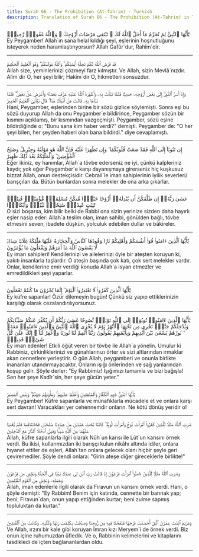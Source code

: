 ```yaml
---
title: Surah 66 - The Prohibition (At-Tahrim) - Turkish
description: Translation of Surah 66 - The Prohibition (At-Tahrim) in Turkish
---
```





<Aside type="quran" title="1">
يَٰٓأَيُّهَا ٱلنَّبِىُّ لِمَ تُحَرِّمُ مَآ أَحَلَّ ٱللَّهُ لَكَ ۖ تَبْتَغِى مَرْضَاتَ أَزْوَٰجِكَ ۚ وَٱللَّهُ غَفُورٌۭ رَّحِيمٌۭ
</Aside>

<Aside type="reference" title="1">
Ey Peygamber! Allah´ın sana helal kıldığı şeyi, eşlerinin hoşnutluğunu isteyerek neden haramlaştırıyorsun? Allah Gafûr´dur, Rahîm´dir.
</Aside>

---

<Aside type="quran" title="2">
قَدْ فَرَضَ ٱللَّهُ لَكُمْ تَحِلَّةَ أَيْمَٰنِكُمْ ۚ وَٱللَّهُ مَوْلَىٰكُمْ ۖ وَهُوَ ٱلْعَلِيمُ ٱلْحَكِيمُ
</Aside>

<Aside type="reference" title="2">
Allah size, yeminlerinizi çözmeyi farz kılmıştır. Ve Allah, sizin Mevlâ´nızdır. Alîm´dir O, her şeyi bilir; Hakîm´dir O, hikmetleri sonsuzdur.
</Aside>

---

<Aside type="quran" title="3">
وَإِذْ أَسَرَّ ٱلنَّبِىُّ إِلَىٰ بَعْضِ أَزْوَٰجِهِۦ حَدِيثًۭا فَلَمَّا نَبَّأَتْ بِهِۦ وَأَظْهَرَهُ ٱللَّهُ عَلَيْهِ عَرَّفَ بَعْضَهُۥ وَأَعْرَضَ عَنۢ بَعْضٍۢ ۖ فَلَمَّا نَبَّأَهَا بِهِۦ قَالَتْ مَنْ أَنۢبَأَكَ هَٰذَا ۖ قَالَ نَبَّأَنِىَ ٱلْعَلِيمُ ٱلْخَبِيرُ
</Aside>

<Aside type="reference" title="3">
Hani, Peygamber, eşlerinden birine bir sözü gizlice söylemişti. Sonra eşi bu sözü duyurup Allah da onu Peygamber´e bildirince, Peygamber sözün bir kısmını açıklamış, bir kısmından vazgeçmişti. Peygamber, sözü eşine bildirdiğinde o: "Bunu sana kim haber verdi?" demişti. Peygamber de: "O her şeyi bilen, her şeyden haberi olan bana bildirdi." diye cevaplamıştı.
</Aside>

---

<Aside type="quran" title="4">
إِن تَتُوبَآ إِلَى ٱللَّهِ فَقَدْ صَغَتْ قُلُوبُكُمَا ۖ وَإِن تَظَٰهَرَا عَلَيْهِ فَإِنَّ ٱللَّهَ هُوَ مَوْلَىٰهُ وَجِبْرِيلُ وَصَٰلِحُ ٱلْمُؤْمِنِينَ ۖ وَٱلْمَلَٰٓئِكَةُ بَعْدَ ذَٰلِكَ ظَهِيرٌ
</Aside>

<Aside type="reference" title="4">
Eğer ikiniz, ey hanımlar, Allah´a tövbe ederseniz ne iyi, çünkü kalpleriniz kaydı; yok eğer Peygamber´e karşı dayanışmaya girerseniz hiç kuşkusuz bizzat Allah, onun destekçisidir. Cebrail´le iman sahiplerinin iyilik severleri/ barışçıları da. Bütün bunlardan sonra melekler de ona arka çıkarlar.
</Aside>

---

<Aside type="quran" title="5">
عَسَىٰ رَبُّهُۥٓ إِن طَلَّقَكُنَّ أَن يُبْدِلَهُۥٓ أَزْوَٰجًا خَيْرًۭا مِّنكُنَّ مُسْلِمَٰتٍۢ مُّؤْمِنَٰتٍۢ قَٰنِتَٰتٍۢ تَٰٓئِبَٰتٍ عَٰبِدَٰتٍۢ سَٰٓئِحَٰتٍۢ ثَيِّبَٰتٍۢ وَأَبْكَارًۭا
</Aside>

<Aside type="reference" title="5">
O sizi boşarsa, kim bilir belki de Rabbi ona sizin yerinize sizden daha hayırlı eşler nasip eder: Allah´a teslim olan, iman sahibi, gönülden bağlı, tövbe etmesini seven, ibadete düşkün, yolculuk edebilen dullar ve bâkireler.
</Aside>

---

<Aside type="quran" title="6">
يَٰٓأَيُّهَا ٱلَّذِينَ ءَامَنُوا۟ قُوٓا۟ أَنفُسَكُمْ وَأَهْلِيكُمْ نَارًۭا وَقُودُهَا ٱلنَّاسُ وَٱلْحِجَارَةُ عَلَيْهَا مَلَٰٓئِكَةٌ غِلَاظٌۭ شِدَادٌۭ لَّا يَعْصُونَ ٱللَّهَ مَآ أَمَرَهُمْ وَيَفْعَلُونَ مَا يُؤْمَرُونَ
</Aside>

<Aside type="reference" title="6">
Ey iman sahipleri! Kendilerinizi ve ailelerinizi öyle bir ateşten koruyun ki, yakıtı insanlarla taşlardır. O ateşin başında çok katı, çok sert melekler vardır. Onlar, kendilerine emir verdiği konuda Allah´a isyan etmezler ve emredildikleri şeyi yaparlar.
</Aside>

---

<Aside type="quran" title="7">
يَٰٓأَيُّهَا ٱلَّذِينَ كَفَرُوا۟ لَا تَعْتَذِرُوا۟ ٱلْيَوْمَ ۖ إِنَّمَا تُجْزَوْنَ مَا كُنتُمْ تَعْمَلُونَ
</Aside>

<Aside type="reference" title="7">
Ey küfre sapanlar! Özür dilemeyin bugün! Çünkü siz yapıp ettiklerinizin karşılığı olarak cezalandırılıyorsunuz.
</Aside>

---

<Aside type="quran" title="8">
يَٰٓأَيُّهَا ٱلَّذِينَ ءَامَنُوا۟ تُوبُوٓا۟ إِلَى ٱللَّهِ تَوْبَةًۭ نَّصُوحًا عَسَىٰ رَبُّكُمْ أَن يُكَفِّرَ عَنكُمْ سَيِّـَٔاتِكُمْ وَيُدْخِلَكُمْ جَنَّٰتٍۢ تَجْرِى مِن تَحْتِهَا ٱلْأَنْهَٰرُ يَوْمَ لَا يُخْزِى ٱللَّهُ ٱلنَّبِىَّ وَٱلَّذِينَ ءَامَنُوا۟ مَعَهُۥ ۖ نُورُهُمْ يَسْعَىٰ بَيْنَ أَيْدِيهِمْ وَبِأَيْمَٰنِهِمْ يَقُولُونَ رَبَّنَآ أَتْمِمْ لَنَا نُورَنَا وَٱغْفِرْ لَنَآ ۖ إِنَّكَ عَلَىٰ كُلِّ شَىْءٍۢ قَدِيرٌۭ
</Aside>

<Aside type="reference" title="8">
Ey iman edenler! Etkili öğüt veren bir tövbe ile Allah´a yönelin. Umulur ki Rabbiniz, çirkinliklerinizi ve günahlarınızı örter ve sizi altlarından ırmaklar akan cennetlere yerleştirir. O gün Allah, peygamberi ve onunla birlikte inananları utandırmayacaktır. Onların ışığı önlerinden ve sağ yanlarından koşup gelir. Şöyle derler: "Ey Rabbimiz! Işığımızı tamamla ve bizi bağışla! Sen her şeye Kadîr´sin, her şeye gücün yeter."
</Aside>

---

<Aside type="quran" title="9">
يَٰٓأَيُّهَا ٱلنَّبِىُّ جَٰهِدِ ٱلْكُفَّارَ وَٱلْمُنَٰفِقِينَ وَٱغْلُظْ عَلَيْهِمْ ۚ وَمَأْوَىٰهُمْ جَهَنَّمُ ۖ وَبِئْسَ ٱلْمَصِيرُ
</Aside>

<Aside type="reference" title="9">
Ey Peygamber! Küfre sapanlarla ve münafıklarla mücadele et ve onlara karşı sert davran! Varacakları yer cehennemdir onların. Ne kötü dönüş yeridir o!
</Aside>

---

<Aside type="quran" title="10">
ضَرَبَ ٱللَّهُ مَثَلًۭا لِّلَّذِينَ كَفَرُوا۟ ٱمْرَأَتَ نُوحٍۢ وَٱمْرَأَتَ لُوطٍۢ ۖ كَانَتَا تَحْتَ عَبْدَيْنِ مِنْ عِبَادِنَا صَٰلِحَيْنِ فَخَانَتَاهُمَا فَلَمْ يُغْنِيَا عَنْهُمَا مِنَ ٱللَّهِ شَيْـًۭٔا وَقِيلَ ٱدْخُلَا ٱلنَّارَ مَعَ ٱلدَّٰخِلِينَ
</Aside>

<Aside type="reference" title="10">
Allah, küfre sapanlarla ilgili olarak Nûh´un karısı ile Lût´un karısını örnek verdi. Bu ikisi, kullarımızdan iki barışçı kulun nikâhı altında idiler, onlara hıyanet ettiler de eşleri, Allah´tan onlara gelecek olanı hiçbir şeyle geri çeviremediler. Şöyle dendi onlara: "Girin ateşe diğer gireceklerle birlikte!"
</Aside>

---

<Aside type="quran" title="11">
وَضَرَبَ ٱللَّهُ مَثَلًۭا لِّلَّذِينَ ءَامَنُوا۟ ٱمْرَأَتَ فِرْعَوْنَ إِذْ قَالَتْ رَبِّ ٱبْنِ لِى عِندَكَ بَيْتًۭا فِى ٱلْجَنَّةِ وَنَجِّنِى مِن فِرْعَوْنَ وَعَمَلِهِۦ وَنَجِّنِى مِنَ ٱلْقَوْمِ ٱلظَّٰلِمِينَ
</Aside>

<Aside type="reference" title="11">
Allah, iman edenlerle ilgili olarak da Firavun´un karısını örnek verdi. Hani, o şöyle demişti: "Ey Rabbim! Benim için katında, cennette bir barınak yap; beni, Firavun´dan, onun yapıp ettiğinden kurtar; beni zulme sapmış topluluktan da kurtar."
</Aside>

---

<Aside type="quran" title="12">
وَمَرْيَمَ ٱبْنَتَ عِمْرَٰنَ ٱلَّتِىٓ أَحْصَنَتْ فَرْجَهَا فَنَفَخْنَا فِيهِ مِن رُّوحِنَا وَصَدَّقَتْ بِكَلِمَٰتِ رَبِّهَا وَكُتُبِهِۦ وَكَانَتْ مِنَ ٱلْقَٰنِتِينَ
</Aside>

<Aside type="reference" title="12">
Ve Allah, ırzını bir kale gibi koruyan İmran kızı Meryem´i de örnek verdi. Biz onun içine ruhumuzdan üfledik. Ve o, Rabbinin kelimelerini ve kitaplarını tasdikledi de içten bağlananlardan oldu.
</Aside>

---
